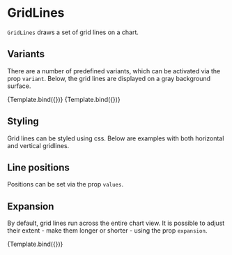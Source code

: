 
# GridLines

<Meta title="Core/Components/GridLines" />

`GridLines` draws a set of grid lines on a chart.

<ArgsTable of={GridLines} />

## Variants

There are a number of predefined variants, which can be activated via the prop `variant`. Below, the grid lines are displayed on a gray background surface.

<Canvas>
    <Story
        name="grid x"
        args={{
            variant: 'x',
            values: 5,
        }}
        component={GridLines}
        decorators={[ChartViewDecorator]}
    >
        {Template.bind({})}
    </Story>
    <Story
        name="grid y"
        args={{
            variant: 'y',
            values: 5,
        }}
        component={GridLines}
        decorators={[ChartViewDecorator]}
    >
        {Template.bind({})}
    </Story>
</Canvas>

## Styling

Grid lines can be styled using css. Below are examples with both horizontal and vertical gridlines.

<Canvas>
    <Story
        name="dashed grid lines"
        args={{}}
        component={GridLines}
        decorators={[ChartViewDecorator]}
    >
        <GridLines variant="y" values={4} style={{ strokeDasharray: '4 4', stroke: '#555555' }} />
        <GridLines variant="x" values={5} style={{ strokeDasharray: '4 4', stroke: '#555555' }} />
    </Story>
    <Story name="negative lines" args={{}} component={GridLines} decorators={[ChartViewDecorator]}>
        <GridLines variant="y" values={5} style={{ strokeWidth: 2, stroke: '#ffffff' }} />
        <GridLines variant="x" values={8} style={{ strokeWidth: 2, stroke: '#ffffff' }} />
    </Story>
</Canvas>

## Line positions

Positions can be set via the prop `values`.

<Canvas>
    <Story
        name="custom positions"
        args={{}}
        component={GridLines}
        decorators={[ChartViewDecorator]}
    >
        <GridLines
            variant="y"
            values={[0, 10, 20, 50, 80, 90, 100]}
            style={{ stroke: '#777777' }}
        />
        <GridLines variant="x" values={[0, 65, 85, 95, 100]} style={{ stroke: '#777777' }} />
    </Story>
</Canvas>

## Expansion

By default, grid lines run across the entire chart view. It is possible to adjust their extent - make them longer or shorter - using the prop `expansion`.

<Canvas>
    <Story
        name="line extent"
        args={{
            values: 5,
            expansion: [10, 25],
            style: { stroke: '#555555' },
        }}
        component={GridLines}
        decorators={[ChartViewDecorator]}
    >
        {Template.bind({})}
    </Story>
</Canvas>
